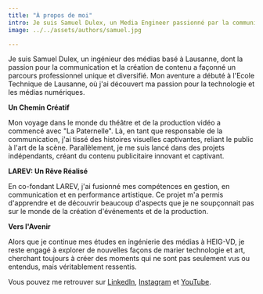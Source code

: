 ```yaml
---
title: "À propos de moi"
intro: Je suis Samuel Dulex, un Media Engineer passionné par la communication événementielle et la production de contenu. 
image: ../../assets/authors/samuel.jpg

---
```

Je suis Samuel Dulex, un ingénieur des médias basé à Lausanne, dont la passion pour la communication et la création de contenu a façonné un parcours professionnel unique et diversifié. Mon aventure a débuté à l'Ecole Technique de Lausanne, où j'ai découvert ma passion pour la technologie et les médias numériques.

**Un Chemin Créatif**

Mon voyage dans le monde du théâtre et de la production vidéo a commencé avec "La Paternelle". Là, en tant que responsable de la communication, j'ai tissé des histoires visuelles captivantes, reliant le public à l'art de la scène. Parallèlement, je me suis lancé dans des projets indépendants, créant du contenu publicitaire innovant et captivant.

**LAREV: Un Rêve Réalisé**

En co-fondant LAREV, j'ai fusionné mes compétences en gestion, en communication et en performance artistique. Ce projet m'a permis d'apprendre et de découvrir beaucoup d'aspects que je ne soupçonnait pas sur le monde de la création d'événements et de la production.

**Vers l'Avenir**

Alors que je continue mes études en ingénierie des médias à HEIG-VD, je reste engagé à explorer de nouvelles façons de marier technologie et art, cherchant toujours à créer des moments qui ne sont pas seulement vus ou entendus, mais véritablement ressentis.

Vous pouvez me retrouver sur [LinkedIn](https://www.linkedin.com/in/samuel-dulex), [Instagram](https://www.instagram.com/kuasar.mknd/) et [YouTube](https://www.youtube.com/channel/UCLPJkiQD8VAJSV3k3gSml4w).
